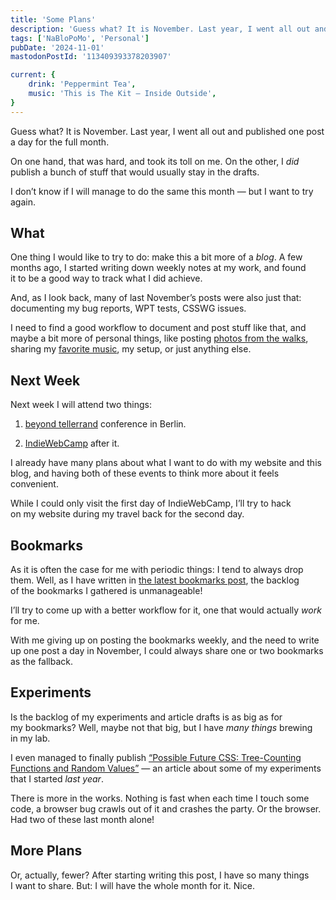 ```yaml
---
title: 'Some Plans'
description: 'Guess what? It is November. Last year, I went all out and published one post a day for the full month. On one hand, that was hard, and took its toll on me. On the other, I _did_ publish a bunch of stuff that would usually stay in the drafts. I don’t know if I will manage to do the same this month — but I want to try again.'
tags: ['NaBloPoMo', 'Personal']
pubDate: '2024-11-01'
mastodonPostId: '113409393378203907'

current: {
    drink: 'Peppermint Tea',
    music: 'This is The Kit — Inside Outside',
}
---
```


Guess what? It is November. Last year, I went all out and published one post a day for the full month.

On one hand, that was hard, and took its toll on me. On the other, I _did_ publish a bunch of stuff that would usually stay in the drafts.

I don’t know if I will manage to do the same this month — but I want to try again.

## What

One thing I would like to try to do: make this a bit more of a _blog_. A few months ago, I started writing down weekly notes at my work, and found it to be a good way to track what I did achieve.

And, as I look back, many of last November’s posts were also just that: documenting my bug reports, WPT tests, CSSWG issues.

I need to find a good workflow to document and post stuff like that, and maybe a bit more of personal things, like posting [photos from the walks](https://pixey.org/i/web/profile/546076540786363642), sharing my [favorite music](https://www.last.fm/user/ki_zu), my setup, or just anything else.

## Next Week

Next week I will attend two things:

1. [beyond tellerrand](https://beyondtellerrand.com/events/berlin-2024) conference in Berlin.

2. [IndieWebCamp](https://indieweb.org/2024/Berlin) after it.

I already have many plans about what I want to do with my website and this blog, and having both of these events to think more about it feels convenient.

While I could only visit the first day of IndieWebCamp, I’ll try to hack on my website during my travel back for the second day.

## Bookmarks

As it is often the case for me with periodic things: I tend to always drop them. Well, as I have written in [the latest bookmarks post](https://blog.kizu.dev/recent-css-bookmarks-017/), the backlog of the bookmarks I gathered is unmanageable!

I’ll try to come up with a better workflow for it, one that would actually _work_ for me.

With me giving up on posting the bookmarks weekly, and the need to write up one post a day in November, I could always share one or two bookmarks as the fallback.

## Experiments

Is the backlog of my experiments and article drafts is as big as for my bookmarks? Well, maybe not that big, but I have _many things_ brewing in my lab.

I even managed to finally publish [“Possible Future CSS: Tree-Counting Functions and Random Values”](https://kizu.dev/tree-counting-and-random/) — an article about some of my experiments that I started _last year_.

There is more in the works. Nothing is fast when each time I touch some code, a browser bug crawls out of it and crashes the party. Or the browser. Had two of these last month alone!

## More Plans

Or, actually, fewer? After starting writing this post, I have so many things I want to share. But: I will have the whole month for it. Nice.
